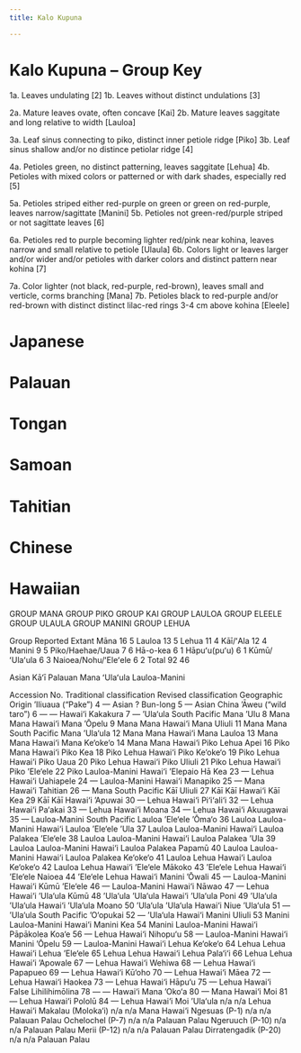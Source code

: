 ```yaml
---
title: Kalo Kupuna

---
```


# Kalo Kupuna -- Group Key

1a. Leaves undulating [2]
1b. Leaves without distinct undulations [3]

2a. Mature leaves ovate, often concave [Kai]
2b. Mature leaves saggitate and long relative to width  [Lauloa]

3a. Leaf sinus connecting to piko, distinct inner petiole ridge [Piko]
3b. Leaf sinus shallow and/or no distince petiolar ridge [4]

4a. Petioles green, no distinct patterning, leaves saggitate [Lehua] 
4b. Petioles with mixed colors or patterned or with dark shades,
especially red [5]

5a. Petioles striped either red-purple on green or green on
red-purple, leaves narrow/sagittate [Manini]
5b. Petioles not green-red/purple striped or not sagittate leaves [6]

6a. Petioles red to purple becoming lighter red/pink near kohina,
leaves narrow and small relative to petiole  [Ulaula]
6b. Colors light or leaves larger and/or wider and/or petioles with
darker colors and distinct pattern near kohina [7]

7a. Color lighter (not black, red-purple, red-brown), leaves small and
verticle, corms branching [Mana]
7b. Petioles black to red-purple and/or red-brown with distinct distinct
lilac-red rings 3-4 cm above kohina [Eleele]



# Japanese
# Palauan
# Tongan
# Samoan
# Tahitian
# Chinese

# Hawaiian

GROUP MANA
GROUP PIKO
GROUP KAI
GROUP LAULOA
GROUP ELEELE
GROUP ULAULA
GROUP MANINI
GROUP LEHUA

Group      Reported  Extant
Māna                  16  5
Lauloa                13  5
Lehua                 11  4
Kāī/ʻAla              12  4
Manini                 9  5
Piko/Haehae/Uaua       7  6
Hā-o-kea               6  1
Hāpuʻu(puʻu)           6  1
Kūmū/ʻUlaʻula          6  3
Naioea/Nohu/ʻEleʻele   6  2
Total                 92 46

Asian
Kāʻī
Palauan
Mana
ʻUlaʻula
Lauloa-Manini


Accession No. Traditional classification Revised classification Geographic Origin
‘Iliuaua (“Pake”) 4 — Asian ?
Bun-long 5 — Asian China
‘Āweu (“wild taro”) 6 — — Hawai‘i
Kakakura 7 — ‘Ula‘ula South Pacific
Mana ‘Ulu 8 Mana Mana Hawai‘i
Mana ‘Ōpelu 9 Mana Mana Hawai‘i
Mana Uliuli 11 Mana Mana South Pacific
Mana ‘Ula‘ula 12 Mana Mana Hawai‘i
Mana Lauloa 13 Mana Mana Hawai‘i
Mana Ke‘oke‘o 14 Mana Mana Hawai‘i
Piko Lehua Apei 16 Piko Mana Hawai‘i
Piko Kea 18 Piko Lehua Hawai‘i
Piko Ke‘oke‘o 19 Piko Lehua Hawai‘i
Piko Uaua 20 Piko Lehua Hawai‘i
Piko Uliuli 21 Piko Lehua Hawai‘i
Piko ‘Ele‘ele 22 Piko Lauloa-Manini Hawai‘i
‘Elepaio Hā Kea 23 — Lehua Hawai‘i
Uahiapele 24 — Lauloa-Manini Hawai‘i
Manapiko 25 — Mana Hawai‘i
Tahitian 26 — Mana South Pacific
Kāī Uliuli 27 Kāī Kāī Hawai‘i
Kāī Kea 29 Kāī Kāī Hawai‘i
‘Apuwai 30 — Lehua Hawai‘i
Pi‘i‘ali‘i 32 — Lehua Hawai‘i
Pa‘akai 33 — Lehua Hawai‘i
Moana 34 — Lehua Hawai‘i
Akuugawai 35 — Lauloa-Manini South Pacific
Lauloa ‘Ele‘ele ‘Ōma‘o 36 Lauloa Lauloa-Manini Hawai‘i
Lauloa ‘Ele‘ele ‘Ula 37 Lauloa Lauloa-Manini Hawai‘i
Lauloa Palakea ‘Ele‘ele 38 Lauloa Lauloa-Manini Hawai‘i
Lauloa Palakea ‘Ula 39 Lauloa Lauloa-Manini Hawai‘i
Lauloa Palakea Papamū 40 Lauloa Lauloa-Manini Hawai‘i
Lauloa Palakea Ke‘oke‘o 41 Lauloa Lehua Hawai‘i
Lauloa Ke‘oke‘o 42 Lauloa Lehua Hawai‘i
‘Ele‘ele Mākoko 43 ‘Ele‘ele Lehua Hawai‘i
‘Ele‘ele Naioea 44 ‘Ele‘ele Lehua Hawai‘i
Manini ‘Ōwali 45 — Lauloa-Manini Hawai‘i
Kūmū ‘Ele‘ele 46 — Lauloa-Manini Hawai‘i
Nāwao 47 — Lehua Hawai‘i
‘Ula‘ula Kūmū 48 ‘Ula‘ula ‘Ula‘ula Hawai‘i
‘Ula‘ula Poni 49 ‘Ula‘ula ‘Ula‘ula Hawai‘i
‘Ula‘ula Moano 50 ‘Ula‘ula ‘Ula‘ula Hawai‘i
Niue ‘Ula‘ula 51 — ‘Ula‘ula South Pacific
‘O‘opukai 52 — ‘Ula‘ula Hawai‘i
Manini Uliuli 53 Manini Lauloa-Manini Hawai‘i
Manini Kea 54 Manini Lauloa-Manini Hawai‘i
Pāpākolea Koa‘e 56 — Lehua Hawai‘i
Nihopu‘u 58 — Lauloa-Manini Hawai‘i
Manini ‘Ōpelu 59 — Lauloa-Manini Hawai‘i
Lehua Ke‘oke‘o 64 Lehua Lehua Hawai‘i
Lehua ‘Ele‘ele 65 Lehua Lehua Hawai‘i
Lehua Pala‘i‘i 66 Lehua Lehua Hawai‘i
‘Apowale 67 — Lehua Hawai‘i
Wehiwa 68 — Lehua Hawai‘i
Papapueo 69 — Lehua Hawai‘i
Kū‘oho 70 — Lehua Hawai‘i
Māea 72 — Lehua Hawai‘i
Haokea 73 — Lehua Hawai‘i
Hāpu‘u 75 — Lehua Hawai‘i
False Lihilihimōlina 78 — — Hawai‘i
Mana ‘Oko‘a 80 — Mana Hawai‘i
Moi 81 — Lehua Hawai‘i
Pololū 84 — Lehua Hawai‘i
Moi ‘Ula‘ula n/a n/a Lehua Hawai‘i
Makalau (Moloka‘i) n/a n/a Mana Hawai‘i
Ngesuas (P-1) n/a n/a Palauan Palau
Ochelochel (P-7) n/a n/a Palauan Palau
Ngeruuch (P-10) n/a n/a Palauan Palau
Merii (P-12) n/a n/a Palauan Palau
Dirratengadik (P-20) n/a n/a Palauan Palau
